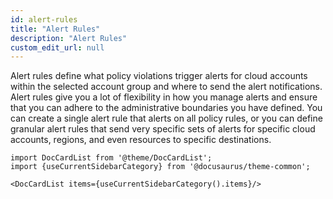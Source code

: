```yaml
---
id: alert-rules
title: "Alert Rules"
description: "Alert Rules"
custom_edit_url: null
---
```




Alert rules define what policy violations trigger alerts for cloud accounts within the selected account group 
and where to send the alert notifications. Alert rules give you a lot of flexibility in how you manage alerts 
and ensure that you can adhere to the administrative boundaries you have defined. You can create a single 
alert rule that alerts on all policy rules, or you can define granular alert rules that send very specific 
sets of alerts for specific cloud accounts, regions, and even resources to specific destinations.




```mdx-code-block
import DocCardList from '@theme/DocCardList';
import {useCurrentSidebarCategory} from '@docusaurus/theme-common';

<DocCardList items={useCurrentSidebarCategory().items}/>
```
      